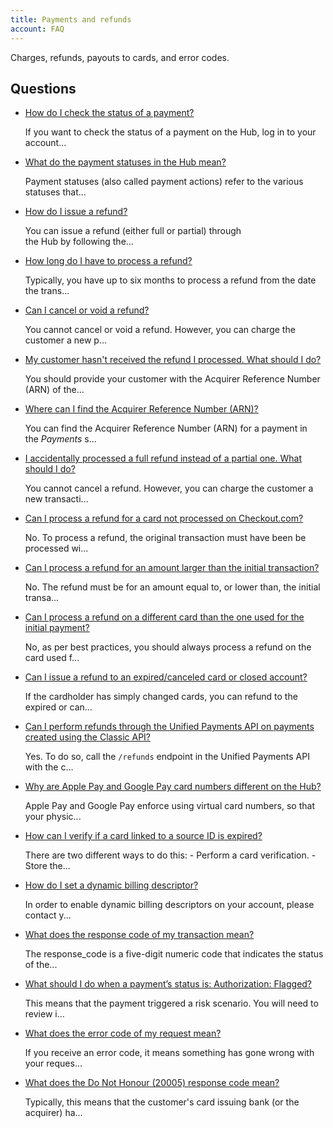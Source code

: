 ```yaml
---
title: Payments and refunds
account: FAQ 
---
```


Charges, refunds, payouts to cards, and error codes.

Questions
---------

*   [How do I check the status of a payment?](/pages/viewpage.action?pageId=721088)
    
    If you want to check the status of a payment on the Hub, log in to your account...
    
*   [What do the payment statuses in the Hub mean?](/pages/viewpage.action?pageId=721094)
    
    Payment statuses (also called payment actions) refer to the various statuses that...
    
*   [How do I issue a refund?](/pages/viewpage.action?pageId=721092)
    
    You can issue a refund (either full or partial) through the Hub by following the...
    
*   [How long do I have to process a refund?](/pages/viewpage.action?pageId=721106)
    
    Typically, you have up to six months to process a refund from the date the trans...
    
*   [Can I cancel or void a refund?](/pages/viewpage.action?pageId=721108)
    
    You cannot cancel or void a refund. However, you can charge the customer a new p...
    
*   [My customer hasn't received the refund I processed. What should I do?](/pages/viewpage.action?pageId=721081)
    
    You should provide your customer with the Acquirer Reference Number (ARN) of the...
    
*   [Where can I find the Acquirer Reference Number (ARN)?](/pages/viewpage.action?pageId=721090)
    
    You can find the Acquirer Reference Number (ARN) for a payment in the _Payments_ s...
    
*   [I accidentally processed a full refund instead of a partial one. What should I do?](/pages/viewpage.action?pageId=721075)
    
    You cannot cancel a refund. However, you can charge the customer a new transacti...
    
*   [Can I process a refund for a card not processed on Checkout.com?](/pages/viewpage.action?pageId=721077)
    
    No. To process a refund, the original transaction must have been be processed wi...
    
*   [Can I process a refund for an amount larger than the initial transaction?](/pages/viewpage.action?pageId=721079)
    
    No. The refund must be for an amount equal to, or lower than, the initial transa...
    
*   [Can I process a refund on a different card than the one used for the initial payment?](/pages/viewpage.action?pageId=721084)
    
    No, as per best practices, you should always process a refund on the card used f...
    
*   [Can I issue a refund to an expired/canceled card or closed account?](/pages/viewpage.action?pageId=721110)
    
    If the cardholder has simply changed cards, you can refund to the expired or can...
    
*   [Can I perform refunds through the Unified Payments API on payments created using the Classic API?](/pages/viewpage.action?pageId=721104)
    
    Yes. To do so, call the `/refunds` endpoint in the Unified Payments API with the c...
    
*   [Why are Apple Pay and Google Pay card numbers different on the Hub?](/pages/viewpage.action?pageId=2785285)
    
    Apple Pay and Google Pay enforce using virtual card numbers, so that your physic...
    
*   [How can I verify if a card linked to a source ID is expired?](/pages/viewpage.action?pageId=721112)
    
    There are two different ways to do this: - Perform a card verification. - Store the...
    
*   [How do I set a dynamic billing descriptor?](/pages/viewpage.action?pageId=721086)
    
    In order to enable dynamic billing descriptors on your account, please contact y...
    
*   [What does the response code of my transaction mean?](/pages/viewpage.action?pageId=721098)
    
    The response\_code is a five-digit numeric code that indicates the status of the...
    
*   [What should I do when a payment’s status is: Authorization: Flagged?](/pages/viewpage.action?pageId=721096)
    
    This means that the payment triggered a risk scenario. You will need to review i...
    
*   [What does the error code of my request mean?](/pages/viewpage.action?pageId=721102)
    
    If you receive an error code, it means something has gone wrong with your reques...
    
*   [What does the Do Not Honour (20005) response code mean?](/pages/viewpage.action?pageId=721100)
    
    Typically, this means that the customer's card issuing bank (or the acquirer) ha...
    
